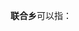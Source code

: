 '''联合乡'''可以指：
{{PRC admin/disambig|21/13/03/203/000|22/08/82/201/000|35/04/26/200/000|50/02/43/207/000|51/34/33/221/000|53/01/29/208/000}}
{{disambig|cat=三字中国乡名消歧义}}